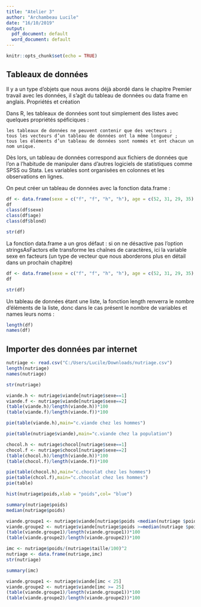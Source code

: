 ---
title: "Atelier 3"
author: "Archambeau Lucile"
date: "16/10/2019"
output:
  pdf_document: default
  word_document: default
---

```{r setup, include=FALSE}
knitr::opts_chunk$set(echo = TRUE)
```

## Tableaux de données

Il y a un type d’objets que nous avons déjà abordé dans le chapitre Premier travail avec les données, il s’agit du tableau de données ou data frame en anglais.
Propriétés et création

Dans R, les tableaux de données sont tout simplement des listes avec quelques propriétés spéficiques :

    les tableaux de données ne peuvent contenir que des vecteurs ;
    tous les vecteurs d’un tableau de données ont la même longueur ;
    tous les éléments d’un tableau de données sont nommés et ont chacun un nom unique.

Dès lors, un tableau de données correspond aux fichiers de données que l’on a l’habitude de manipuler dans d’autres logiciels de statistiques comme SPSS ou Stata. Les variables sont organisées en colonnes et les observations en lignes.

On peut créer un tableau de données avec la fonction data.frame :

```{r}
df <- data.frame(sexe = c("f", "f", "h", "h"), age = c(52, 31, 29, 35), blond = c(FALSE, TRUE, TRUE, FALSE))
df
class(df$sexe)
class(df$age)
class(df$blond)
```

```{r}
str(df)
```
La fonction data.frame a un gros défaut : si on ne désactive pas l’option stringsAsFactors elle transforme les chaînes de caractères, ici la variable sexe en facteurs (un type de vecteur que nous aborderons plus en détail dans un prochain chapitre)
```{r}
df <- data.frame(sexe = c("f", "f", "h", "h"), age = c(52, 31, 29, 35), blond = c(FALSE, TRUE, TRUE, FALSE), stringsAsFactors = FALSE)
df
```

```{r}
str(df)
```

Un tableau de données étant une liste, la fonction length renverra le nombre d’éléments de la liste, donc dans le cas présent le nombre de variables et names leurs noms :

```{r}
length(df)
names(df)
```

## Importer des données par internet

```{r}
nutriage <- read.csv("C:/Users/Lucile/Downloads/nutriage.csv")
length(nutriage)
names(nutriage)
```
```{r}
str(nutriage)
```
```{r}
viande.h <- nutriage$viande[nutriage$sexe==1]
viande.f <- nutriage$viande[nutriage$sexe==2]
(table(viande.h)/length(viande.h))*100
(table(viande.f)/length(viande.f))*100
```
```{r}
pie(table(viande.h),main="c.viande chez les hommes")
```
```{r}
pie(table(nutriage$viande),main="c.viande chez la population")
```
```{r}
chocol.h <- nutriage$chocol[nutriage$sexe==1]
chocol.f <- nutriage$chocol[nutriage$sexe==2]
(table(chocol.h)/length(viande.h))*100
(table(chocol.f)/length(viande.f))*100
```

```{r}
pie(table(chocol.h),main="c.chocolat chez les hommes")
pie(table(chcol.f),main="c.chocolat chez les hommes")
pie(table)
```

```{r}
hist(nutriage$poids,xlab = "poids",col= "blue")
```
```{r}
summary(nutriage$poids)
median(nutriage$poids)
```
```{r}
viande.groupe1 <- nutriage$viande[nutriage$poids <median(nutriage $poids)]
viande.groupe2 <- nutriage$viande[nutriage$poids >=median(nutriage $poids)]
(table(viande.groupe1)/length(viande.groupe1))*100
(table(viande.groupe2)/length(viande.groupe2))*100
```
```{r}
imc <- nutriage$poids/(nutriage$taille/100)^2
nutriage <- data.frame(nutriage,imc)
str(nutriage)
```
```{r}
summary(imc)
```
```{r}
viande.groupe1 <- nutriage$viande[imc < 25]
viande.groupe2 <- nutriage$viande[imc >= 25]
(table(viande.groupe1)/length(viande.groupe1))*100
(table(viande.groupe2)/length(viande.groupe2))*100
```



